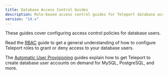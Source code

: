 ```yaml
---
title: Database Access Control Guides
description: Role-based access control guides for Teleport database access.
version: "14.x"
---
```


These guides cover configuring access control policies for database users.

Read the [RBAC](/docs/ver/14.x/database-access/rbac/configuring-access) guide to get a general understanding
of how to configure Teleport roles to grant or deny access to your database users.

The [Automatic User Provisioning](/docs/ver/14.x/database-access/auto-user-provisioning) guides explain
how to get Teleport to create database user accounts on demand for MySQL,
PostgreSQL, and more.
